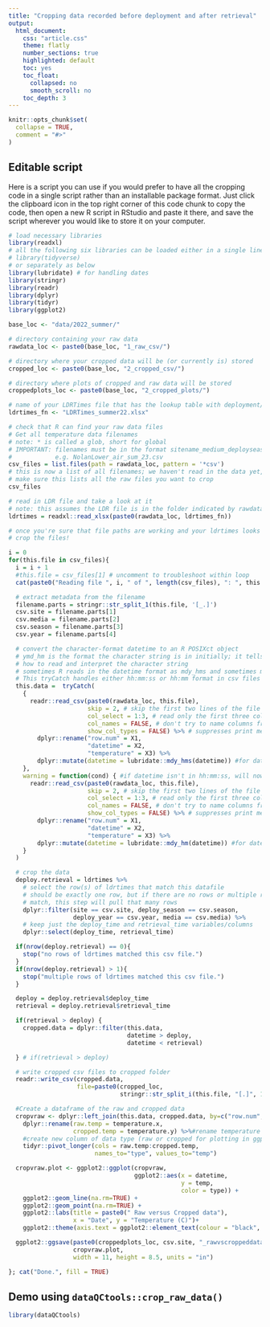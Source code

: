 ```yaml
---
title: "Cropping data recorded before deployment and after retrieval"
output:
  html_document:
    css: "article.css"
    theme: flatly
    number_sections: true
    highlighted: default 
    toc: yes
    toc_float:
      collapsed: no
      smooth_scroll: no
    toc_depth: 3
---
```


```r
knitr::opts_chunk$set(
  collapse = TRUE,
  comment = "#>"
)
```

## Editable script

<!-- this script crops raw data from HOBO files -->

<!-- input: raw data files (csv format), ldrtimes file (Excel format) -->
<!-- output: cropped data files (csv format), plots of cropped data -->

<!-- Important: -->
<!--   Before running this script, rename raw HOBO files to have filenames in -->
<!--     this format: sitename_medium_deployseason_deployyear.csv -->
<!--     e.g. NolanLower_air_sum_23.csv -->

<!--   Make sure ldrtimes has columns for deployment season and year: -->
<!--   ldrtimes$deploy_season = "sum" -->
<!--   ldrtimes$deploy_year = "23" -->

<!-- we can label the red lines on the plots if you like -->

<!-- before running this script, update the file paths below -->
<!-- - to toggle a line between commented (#...) and uncommented (...), use -->
<!--   Shift-Control-C (Windows) or Shift-Command-C (Mac) -->
<!-- - make sure to add a slash "/" at the end of each file path! -->

<!-- if you'd like to have your computer make sound when the job is done, -->
<!-- install and load this package -->
<!-- install.packages("beepr") # uncomment and run this step only once, then comment it again -->
<!-- library(beepr) # leave this uncommented -->
<!-- beep(8) # uncomment if you want to use beepr! -->
<!-- system("say 'Attention all your data has been cropped'") # or on a Mac you can use this -->

<!-- base path: this is the shared part of the filepath to the directories -->
<!-- containing your raw data files, cropped data files, and cropped data plots -->
<!-- - if these folders are in the dataQCtools R project folder, you can use a relative path -->
<!-- - otherwise you can make this an absolute path -->
<!-- - you can also delete base_loc and paste0(base_loc, ...) and just explicitly -->
<!--   specify rawdata_loc, cropped_loc, and croppedplots_loc (see make_qc_plots.R -->
<!--   for an example of this) -->
<!-- - make sure filepaths for folders always end in "/"! -->

Here is a script you can use if you would prefer to have all the cropping code in a single script rather than an installable package format. Just click the clipboard icon in the top right corner of this code chunk to copy the code, then open a new R script in RStudio and paste it there, and save the script wherever you would like to store it on your computer.

```r
# load necessary libraries
library(readxl)
# all the following six libraries can be loaded either in a single line using
# library(tidyverse)
# or separately as below
library(lubridate) # for handling dates
library(stringr)
library(readr)
library(dplyr)
library(tidyr)
library(ggplot2)

base_loc <- "data/2022_summer/"

# directory containing your raw data
rawdata_loc <- paste0(base_loc, "1_raw_csv/")

# directory where your cropped data will be (or currently is) stored
cropped_loc <- paste0(base_loc, "2_cropped_csv/")

# directory where plots of cropped and raw data will be stored
croppedplots_loc <- paste0(base_loc, "2_cropped_plots/")

# name of your LDRTimes file that has the lookup table with deployment/retrieval dates
ldrtimes_fn <- "LDRTimes_summer22.xlsx"

# check that R can find your raw data files
# Get all temperature data filenames
# note: * is called a glob, short for global
# IMPORTANT: filenames must be in the format sitename_medium_deployseason_deployyear.csv
#            e.g. NolanLower_air_sum_23.csv
csv_files = list.files(path = rawdata_loc, pattern = '*csv')
# this is now a list of all filenames; we haven't read in the data yet, but
# make sure this lists all the raw files you want to crop
csv_files

# read in LDR file and take a look at it
# note: this assumes the LDR file is in the folder indicated by rawdata_loc
ldrtimes = readxl::read_xlsx(paste0(rawdata_loc, ldrtimes_fn))

# once you're sure that file paths are working and your ldrtimes looks right,
# crop the files!

i = 0
for(this.file in csv_files){
  i = i + 1
  #this.file = csv_files[1] # uncomment to troubleshoot within loop
  cat(paste0("Reading file ", i, " of ", length(csv_files), ": ", this.file), fill = TRUE)

  # extract metadata from the filename
  filename.parts = stringr::str_split_1(this.file, '[_.]')
  csv.site = filename.parts[1]
  csv.media = filename.parts[2]
  csv.season = filename.parts[3]
  csv.year = filename.parts[4]

  # convert the character-format datetime to an R POSIXct object
  # ymd_hm is the format the character string is in initially; it tells R
  # how to read and interpret the character string
  # sometimes R reads in the datetime format as mdy_hms and sometimes mdy_hm.
  # This tryCatch handles either hh:mm:ss or hh:mm format in csv files
  this.data =  tryCatch(
    {
      readr::read_csv(paste0(rawdata_loc, this.file),
                      skip = 2, # skip the first two lines of the file
                      col_select = 1:3, # read only the first three columns of data
                      col_names = FALSE, # don't try to name columns from a row of the file
                      show_col_types = FALSE) %>% # suppresses print message
        dplyr::rename("row.num" = X1,
                      "datetime" = X2,
                      "temperature" = X3) %>%
        dplyr::mutate(datetime = lubridate::mdy_hms(datetime)) #for datetime in hh:mm:ss
    },
    warning = function(cond) { #if datetime isn't in hh:mm:ss, will now try hh:mm format
      readr::read_csv(paste0(rawdata_loc, this.file),
                      skip = 2, # skip the first two lines of the file
                      col_select = 1:3, # read only the first three columns of data
                      col_names = FALSE, # don't try to name columns from a row of the file
                      show_col_types = FALSE) %>% # suppresses print message
        dplyr::rename("row.num" = X1,
                      "datetime" = X2,
                      "temperature" = X3) %>%
        dplyr::mutate(datetime = lubridate::mdy_hm(datetime)) #for datetime in hh:mm
    }
  )

  # crop the data
  deploy.retrieval = ldrtimes %>%
    # select the row(s) of ldrtimes that match this datafile
    # should be exactly one row, but if there are no rows or multiple rows that
    # match, this step will pull that many rows
    dplyr::filter(site == csv.site, deploy_season == csv.season,
                  deploy_year == csv.year, media == csv.media) %>%
    # keep just the deploy_time and retrieval_time variables/columns
    dplyr::select(deploy_time, retrieval_time)

  if(nrow(deploy.retrieval) == 0){
    stop("no rows of ldrtimes matched this csv file.")
  }
  if(nrow(deploy.retrieval) > 1){
    stop("multiple rows of ldrtimes matched this csv file.")
  }

  deploy = deploy.retrieval$deploy_time
  retrieval = deploy.retrieval$retrieval_time

  if(retrieval > deploy) {
    cropped.data = dplyr::filter(this.data,
                                 datetime > deploy,
                                 datetime < retrieval)

  } # if(retrieval > deploy)

  # write cropped csv files to cropped folder
  readr::write_csv(cropped.data,
                   file=paste0(cropped_loc,
                               stringr::str_split_i(this.file, "[.]", 1), "_cropped.csv"))

  #Create a dataframe of the raw and cropped data
  cropvraw <- dplyr::left_join(this.data, cropped.data, by=c("row.num", "datetime")) %>%
    dplyr::rename(raw.temp = temperature.x,
                  cropped.temp = temperature.y) %>%#rename temperature from each file
    #create new column of data type (raw or cropped for plotting in ggplot)
    tidyr::pivot_longer(cols = raw.temp:cropped.temp,
                        names_to="type", values_to="temp")

  cropvraw.plot <- ggplot2::ggplot(cropvraw,
                                   ggplot2::aes(x = datetime,
                                                y = temp,
                                                color = type)) +
    ggplot2::geom_line(na.rm=TRUE) +
    ggplot2::geom_point(na.rm=TRUE) +
    ggplot2::labs(title = paste0(" Raw versus Cropped data"),
                  x = "Date", y = "Temperature (C)")+
    ggplot2::theme(axis.text = ggplot2::element_text(colour = "black", size = (12)))

  ggplot2::ggsave(paste0(croppedplots_loc, csv.site, "_rawvscroppeddata.png"),
                  cropvraw.plot,
                  width = 11, height = 8.5, units = "in")

}; cat("Done.", fill = TRUE)
```


## Demo using `dataQCtools::crop_raw_data()`

```r
library(dataQCtools)
```

```r

```

